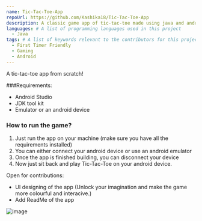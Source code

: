 ```yaml
---
name: Tic-Tac-Toe-App
repoUrl: https://github.com/Kashika18/Tic-Tac-Toe-App
description: A classic game app of tic-tac-toe made using java and android studio tools.
languages: # A list of programming languages used in this project
  - Java
tags: # A list of keywords relevant to the contributors for this project
  - First Timer Friendly
  - Gaming
  - Android
---
```



<Overview>

A tic-tac-toe app from scratch!
  
  ###Requirements:
  - Android Studio
  - JDK tool kit
  - Emulator or an android device
  
  ### How to run the game?
  1.  Just run the app on your machine (make sure you have all the requirements installed)
  2.  You can either connect your android device or use an android emulator
  3.  Once the app is finished building, you can disconnect your device
  4.  Now just sit back and play Tic-Tac-Toe on your android device.

</Overview>

<Contributing>

Open for contributions:

- UI designing of the app (Unlock your imagination and make the game more colourful and interacive.)
- Add ReadMe of the app
 
</Contributing>

![image](https://user-images.githubusercontent.com/77044673/139456965-58ddb4b7-deb1-485f-99e7-ec106c5e5998.png)

